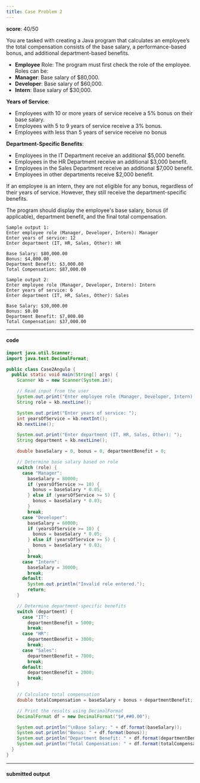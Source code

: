 ```yaml
---
title: Case Problem 2
---
```


**score**: 40/50

You are tasked with creating a Java program that calculates an employee’s the total compensation consists of the base salary, a performance-based bonus, and additional department-based benefits.

- **Employee** Role: The program must first check the role of the employee. Roles can be:
- **Manager**: Base salary of $80,000.
- **Developer**: Base salary of $60,000.
- **Intern**: Base salary of $30,000.

**Years of Service**:

- Employees with 10 or more years of service receive a 5% bonus on their base salary.
- Employees with 5 to 9 years of service receive a 3% bonus.
- Employees with less than 5 years of service receive no bonus

**Department-Specific Benefits**:
- Employees in the IT Department receive an additional $5,000 benefit.
- Employees in the HR Department receive an additional $3,000 benefit.
- Employees in the Sales Department receive an additional $7,000 benefit.
- Employees in other departments receive $2,000 benefit.

If an employee is an intern, they are not eligible for any bonus, regardless of their years of service. However, they still receive the department-specific benefits.

The program should display the employee's base salary, bonus (if applicable), department benefit, and the final total compensation.

```console
Sample output 1:
Enter employee role (Manager, Developer, Intern): Manager
Enter years of service: 12
Enter department (IT, HR, Sales, Other): HR

Base Salary: $80,000.00
Bonus: $4,000.00
Department Benefit: $3,000.00
Total Compensation: $87,000.00

Sample output 2:
Enter employee role (Manager, Developer, Intern): Intern
Enter years of service: 6
Enter department (IT, HR, Sales, Other): Sales

Base Salary: $30,000.00
Bonus: $0.00
Department Benefit: $7,000.00
Total Compensation: $37,000.00
```

---

#### code

```java title="Case2Angulo.java"
import java.util.Scanner;
import java.text.DecimalFormat;

public class Case2Angulo {
  public static void main(String[] args) {
    Scanner kb = new Scanner(System.in);

    // Read input from the user
    System.out.print("Enter employee role (Manager, Developer, Intern): ");
    String role = kb.nextLine();

    System.out.print("Enter years of service: ");
    int yearsOfService = kb.nextInt();
    kb.nextLine();

    System.out.print("Enter department (IT, HR, Sales, Other): ");
    String department = kb.nextLine();

    double baseSalary = 0, bonus = 0, departmentBenefit = 0;

    // Determine base salary based on role
    switch (role) {
      case "Manager":
        baseSalary = 80000;
        if (yearsOfService >= 10) {
          bonus = baseSalary * 0.05;
        } else if (yearsOfService >= 5) {
          bonus = baseSalary * 0.03;
        }
        break;
      case "Developer":
        baseSalary = 60000;
        if (yearsOfService >= 10) {
          bonus = baseSalary * 0.05;
        } else if (yearsOfService >= 5) {
          bonus = baseSalary * 0.03;
        }
        break;
      case "Intern":
        baseSalary = 30000;
        break;
      default:
        System.out.println("Invalid role entered.");
        return;
    }

    // Determine department-specific benefits
    switch (department) {
      case "IT":
        departmentBenefit = 5000;
        break;
      case "HR":
        departmentBenefit = 3000;
        break;
      case "Sales":
        departmentBenefit = 7000;
        break;
      default:
        departmentBenefit = 2000;
        break;
    }

    // Calculate total compensation
    double totalCompensation = baseSalary + bonus + departmentBenefit;

    // Print the results using DecimalFormat
    DecimalFormat df = new DecimalFormat("$#,##0.00");

    System.out.println("\nBase Salary: " + df.format(baseSalary));
    System.out.println("Bonus: " + df.format(bonus));
    System.out.println("Department Benefit: " + df.format(departmentBenefit));
    System.out.println("Total Compensation: " + df.format(totalCompensation));
  }
}
```

---

#### submitted output

<FileCard fileName="Case2Angulo.pdf" image="" filePath="/files/fCase2Angulo.pdf" />
